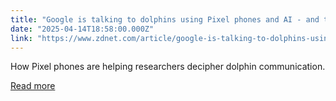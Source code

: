 ```yaml
---
title: "Google is talking to dolphins using Pixel phones and AI - and the video is delightful"
date: "2025-04-14T18:58:00.000Z"
link: "https://www.zdnet.com/article/google-is-talking-to-dolphins-using-pixel-phones-and-ai-and-the-video-is-delightful/"
---
```


How Pixel phones are helping researchers decipher dolphin communication.

[Read more](https://www.zdnet.com/article/google-is-talking-to-dolphins-using-pixel-phones-and-ai-and-the-video-is-delightful/)
